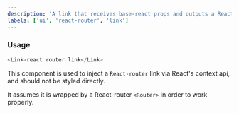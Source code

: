 ```yaml
---
description: 'A link that receives base-react props and outputs a React-router link'
labels: ['ui', 'react-router', 'link']
---
```



### Usage

``` ts
<Link>react router link</Link>
```

This component is used to inject a `React-router` link via React's context api, and should not be styled directly.

It assumes it is wrapped by a React-router `<Router>` in order to work properly.
